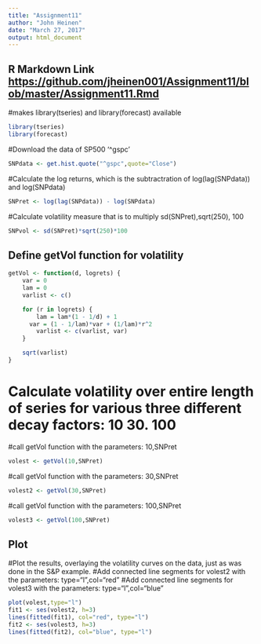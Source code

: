 ```yaml
---
title: "Assignment11"
author: "John Heinen"
date: "March 27, 2017"
output: html_document
---
```



## R Markdown Link <https://github.com/jheinen001/Assignment11/blob/master/Assignment11.Rmd>

#makes library(tseries) and library(forecast) available
```r
library(tseries)
library(forecast)
```

#Download the data of SP500 '^gspc'
```r
SNPdata <- get.hist.quote("^gspc",quote="Close")
```

#Calculate the log returns, which is the subtractration of log(lag(SNPdata)) and log(SNPdata)
```r
SNPret <- log(lag(SNPdata)) - log(SNPdata)
```

#Calculate volatility measure that is to multiply sd(SNPret),sqrt(250), 100
```r
SNPvol <- sd(SNPret)*sqrt(250)*100
```

## Define getVol function for volatility
```r
getVol <- function(d, logrets) {
	var = 0
	lam = 0
	varlist <- c()

	for (r in logrets) {
		lam = lam*(1 - 1/d) + 1
	  var = (1 - 1/lam)*var + (1/lam)*r^2
		varlist <- c(varlist, var)
	}

	sqrt(varlist)
}
```


# Calculate volatility over entire length of series for various three different decay factors: 10 30. 100

#call getVol function with the parameters: 10,SNPret
```r
volest <- getVol(10,SNPret)
```
#call getVol function with the parameters: 30,SNPret
```r
volest2 <- getVol(30,SNPret)
```
#call getVol function with the parameters: 100,SNPret
```r
volest3 <- getVol(100,SNPret)
```

## Plot
#Plot the results, overlaying the volatility curves on the data, just as was done in the S&P example.
#Add connected line segments for volest2 with the parameters: type="l",col="red"
#Add connected line segments for volest3 with the parameters: type="l",col="blue"
```r
plot(volest,type="l")
fit1 <- ses(volest2, h=3)
lines(fitted(fit1), col="red", type="l")
fit2 <- ses(volest3, h=3)
lines(fitted(fit2), col="blue", type="l")
```

